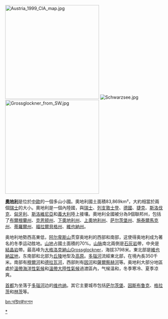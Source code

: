 {{noteTA
|G1=奥地利地名
}}
{{unreferenced|time=2019-03-11T12:05:15+00:00}}
[[File:Austria_1999_CIA_map.jpg|300px]]
[[File:Schwarzsee.jpg|right]]
[[File:Grossglockner_from_SW.jpg|300px]]

'''[[奧地利|奧地利]]'''是位於[[中歐|中歐]]的一個多山小國。奧地利國土面積83,869km²，大約相當於兩個[[瑞士|瑞士]]的大小。奧地利是一個內陸國，與[[瑞士|瑞士]]、[[列支敦士登|列支敦士登]]、[[德國|德國]]、[[捷克|捷克]]、[[斯洛伐克|斯洛伐克]]、[[匈牙利|匈牙利]]、[[斯洛維尼亞|斯洛維尼亞]]和[[義大利|義大利]]陸上接壤。奧地利全國被分為9個聯邦州，包括了[[布爾根蘭州|布爾根蘭州]]、[[克恩顿州|克恩顿州]]、[[下奧地利州|下奧地利州]]、[[上奧地利州|上奧地利州]]、[[萨尔茨堡州|萨尔茨堡州]]、[[施泰爾馬克州|施泰爾馬克州]]、[[蒂羅爾州|蒂羅爾州]]、[[福拉爾貝格州|福拉爾貝格州]]、[[維也納州|維也納州]]。

奥地利地勢西高東低，[[阿尔卑斯山|阿尔卑斯山]]贯穿奥地利的西部和南部，这使得奥地利成为著名的冬季运动胜地。[[山地|山地]]占國土面積的70%。[[山脉|山脉]]南北兩側是[[石灰岩|石灰岩]]帶，中央是[[結晶岩|結晶岩]]帶。最高峰为[[大格洛克納山|大格洛克納山]]Grossglockner，海拔3798米。東北部是[[維也納盆地|維也納盆地]]，东南部和北部为[[丘陵|丘陵]]地型及[[高原|高原]]。[[多瑙河|多瑙河]]流經東北部，在境內長350千米。南部有[[穆爾河|穆爾河]]和[[德拉瓦河|德拉瓦河]]，西部則有[[因河|因河]]和[[薩爾察赫河|薩爾察赫河]]等。奥地利大部分地區處於[[溫帶海洋性氣候|溫帶海洋性氣候]]和[[溫帶大陸性氣候|溫帶大陸性氣候]]過渡區內，气候温和，冬季寒冷、夏季凉爽。

[[首都|首都]]为坐落于[[多瑙河|多瑙河]]边的[[维也纳|维也纳]]。其它主要城市包括[[萨尔茨堡|萨尔茨堡]]、[[因斯布鲁克|因斯布鲁克]]、[[格拉茨|格拉茨]]和[[林茨|林茨]]等。

{{歐洲題目|地理}}

[[Category:奧地利地理|*]]

[[bn:অস্ট্রিয়া#ভূগোল|bn:অস্ট্রিয়া#ভূগোল]]